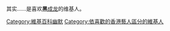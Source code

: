 其实……是喜欢'''黑'''[[成龙|成龙]]的维基人。

[[Category:維基百科幽默|Category:維基百科幽默]]
[[Category:依喜歡的香港藝人區分的維基人|Category:依喜歡的香港藝人區分的維基人]]